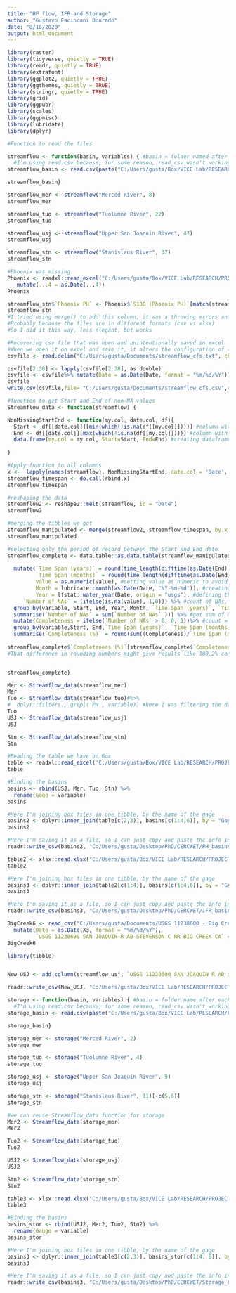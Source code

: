 ---
title: "HP flow, IFR and Storage"
author: "Gustavo Facincani Dourado"
date: "8/18/2020"
output: html_document
---

```{r}
library(raster)
library(tidyverse, quietly = TRUE)
library(readr, quietly = TRUE)
library(extrafont)
library(ggplot2, quietly = TRUE)
library(ggthemes, quietly = TRUE)
library(stringr, quietly = TRUE)
library(grid)
library(ggpubr)
library(scales)
library(ggpmisc)
library(lubridate)
library(dplyr)
```

```{r}
#Function to read the files

streamflow <- function(basin, variables) { #basin = folder named after each basin, variables = # of columns besides the date column
  #I'm using read.csv because, for some reason, read_csv wasn't working properly with dates
streamflow_basin <- read.csv(paste("C:/Users/gusta/Box/VICE Lab/RESEARCH/PROJECTS/CERC-WET/Task7_San_Joaquin_Model/Pywr models/data/",basin,"/gauges/streamflow_cfs.csv", sep =""), check.names=FALSE, colClasses=c("Date", rep("numeric",variables))) #I'm setting classes of columns because read.csv messes with that

streamflow_basin}

streamflow_mer <- streamflow("Merced River", 8)
streamflow_mer

streamflow_tuo <- streamflow("Tuolumne River", 22)
streamflow_tuo

streamflow_usj <- streamflow("Upper San Joaquin River", 47)
streamflow_usj

streamflow_stn <- streamflow("Stanislaus River", 37)
streamflow_stn
```

```{r}
#Phoenix was missing
Phoenix <- readxl::read_excel("C:/Users/gusta/Box/VICE Lab/RESEARCH/PROJECTS/CERC-WET/Task7_San_Joaquin_Model/References/Flow data from utilities/PGE Mokelumne including Phoenix.xls", sheet = "Data", skip =3)[c(4,5)] %>%
   mutate(...4 = as.Date(...4))
Phoenix

streamflow_stn$`Phoenix PH` <- Phoenix$`S108 (Phoenix PH)`[match(streamflow_stn$Date, Phoenix$...4)]
streamflow_stn
#I tried using merge() to add this column, it was a throwing errors and I couldn't fix it
#Probably because the files are in different formats (csv vs xlsx)
#So I did it this way, less elegant, but works
```

```{r}
#Recovering csv file that was open and unintentionally saved in excel
#When we open it on excel and save it, it alters the configuration of dates, etc
csvfile <- read.delim("C:/Users/gusta/Documents/streamflow_cfs.txt", check.names = F)

csvfile[2:38] <- lapply(csvfile[2:38], as.double)
csvfile <- csvfile%>% mutate(Date = as.Date(Date, format = "%m/%d/%Y"))
csvfile
write.csv(csvfile,file= "C:/Users/gusta/Documents/streamflow_cfs.csv",row.names=F)
```

```{r}
#function to get Start and End of non-NA values
Streamflow_data <- function(streamflow) {

NonMissingStartEnd <- function(my.col, date.col, df){
  Start <- df[[date.col]][min(which(!is.na(df[[my.col]])))] #column with first date with non-NA values in record
  End <- df[[date.col]][max(which(!is.na(df[[my.col]])))] #column with last date with non-NA values in record
  data.frame(my.col = my.col, Start=Start, End=End) #creating dataframe
  
}

#Apply function to all columns
x <-  lapply(names(streamflow), NonMissingStartEnd, date.col = 'Date', df=streamflow)
streamflow_timespan <- do.call(rbind,x)
streamflow_timespan

#reshaping the data
streamflow2 <- reshape2::melt(streamflow, id = "Date")
streamflow2

#merging the tibbles we got
streamflow_manipulated <- merge(streamflow2, streamflow_timespan, by.x = "variable", by.y = "my.col")
streamflow_manipulated

#selecting only the period of record between the Start and End date
streamflow_complete <- data.table::as.data.table(streamflow_manipulated[streamflow_manipulated$Date >= streamflow_manipulated$Start & streamflow_manipulated$Date <= streamflow_manipulated$End,] %>% 
                                                   
  mutate(`Time Span (years)` = round(time_length(difftime(as.Date(End), as.Date(Start)), "years"), digits = 1), #Time span of the data in years
         `Time Span (months)` = round(time_length(difftime(as.Date(End), as.Date(Start)), "months"), digits = 1), #Time span of the data in months
         value = as.numeric(value), #setting value as numeric to avoid trouble
         Month = lubridate::month(as.Date(Date, "%Y-%m-%d")), #creating month column in case it's useful
         Year = lfstat::water_year(Date, origin = "usgs"), #defining the water year
     `Number of NAs` = (ifelse(is.na(value), 1,0))) %>% #count of NAs, adding #1 to each time an NA comes up
  group_by(variable, Start, End, Year, Month, `Time Span (years)`, `Time Span (months)`) %>% #group by month
  summarise(`Number of NAs` = sum(`Number of NAs` ))) %>% #get sum of monthly NAs
  mutate(Completeness = ifelse(`Number of NAs` > 8, 0, 1))%>% #count = 1 means it is an incomplete month, as the number of NAs is > ~25% (8 days), or complete (count = 0) when it has data for at least 22-23 days
  group_by(variable,Start, End,`Time Span (years)`, `Time Span (months)`) %>%
  summarise(`Completeness (%)` = round(sum((Completeness)/`Time Span (months)`)*100, digits = 1)) #dividing the sum of number of complete months by the number of months in record
  
streamflow_complete$`Completeness (%)`[streamflow_complete$`Completeness (%)` > 100] <- as.numeric(100) #set colum "Completeness (%) to not be greater than 100, because the "Completeness" column is formed by integers and "Time Span (months)" is not
#That difference in rounding numbers might give results like 100.2% complete, so here we're fixing that


streamflow_complete}
```


```{r}
Mer <- Streamflow_data(streamflow_mer) 
Mer
Tuo <- Streamflow_data(streamflow_tuo)#%>%
#  dplyr::filter(., grepl('PH', variable)) #here I was filtering the data to see which gauges were PHs
Tuo
USJ <- Streamflow_data(streamflow_usj)
USJ

Stn <- Streamflow_data(streamflow_stn) 
Stn
```


```{r}
#Reading the table we have on Box
table <- readxl::read_excel("C:/Users/gusta/Box/VICE Lab/RESEARCH/PROJECTS/CERC-WET/Task7_San_Joaquin_Model/Pywr models/analyses/Historical relative contributions to system/AllbasinsSummary_Annual_Stats_Contribution_Historical_20200721.xlsx")[1:3] 
table

#Binding the basins
basins <- rbind(USJ, Mer, Tuo, Stn) %>%
  rename(Gage = variable)
basins

#Here I'm joining box files in one tibble, by the name of the gage
basins2 <- dplyr::inner_join(table[c(2,3)], basins[c(1:4,6)], by = "Gage")
basins2

#Here I'm saving it as a file, so I can just copy and paste the info in the actual table on Box
readr::write_csv(basins2, "C:/Users/gusta/Desktop/PhD/CERCWET/PH_basins.csv")
```

```{r}
table2 <- xlsx::read.xlsx("C:/Users/gusta/Box/VICE Lab/RESEARCH/PROJECTS/CERC-WET/Task7_San_Joaquin_Model/Pywr models/analyses/Historical relative contributions to system/AllbasinsSummary_Annual_Stats_Contribution_Historical_20200721.xlsx", sheetIndex = 3)[1:4] 
table2

#Here I'm joining box files in one tibble, by the name of the gage
basins3 <- dplyr::inner_join(table2[c(1:4)], basins[c(1:4,6)], by = "Gage")
basins3

#Here I'm saving it as a file, so I can just copy and paste the info in the actual table on Box
readr::write_csv(basins3, "C:/Users/gusta/Desktop/PhD/CERCWET/IFR_basins.csv")
```


```{r}
BigCreek6 <- read_csv("C:/Users/gusta/Documents/USGS 11238600 - Big Creek 6.csv", col_types = cols(Date = col_date()) )[-c(1:30),c(3:4)]%>%
  mutate(Date = as.Date(X3, format = "%m/%d/%Y"),
         `USGS 11238600 SAN JOAQUIN R AB STEVENSON C NR BIG CREEK CA` = as.numeric(X4))
BigCreek6

library(tibble)


New_USJ <- add_column(streamflow_usj, `USGS 11238600 SAN JOAQUIN R AB STEVENSON C NR BIG CREEK CA` = BigCreek6$`USGS 11238600 SAN JOAQUIN R AB STEVENSON C NR BIG CREEK CA`, .after = 27)

readr::write_csv(New_USJ, "C:/Users/gusta/Box/VICE Lab/RESEARCH/PROJECTS/CERC-WET/Task7_San_Joaquin_Model/Pywr models/data/Upper San Joaquin River/gauges/streamflow_cfs2.csv")
```


```{r}
storage <- function(basin, variables) { #basin = folder name after each basin, variables = # of columns besides the date column
  #I'm using read.csv because, for some reason, read_csv wasn't working properly with dates
storage_basin <- read.csv(paste("C:/Users/gusta/Box/VICE Lab/RESEARCH/PROJECTS/CERC-WET/Task7_San_Joaquin_Model/Pywr models/data/",basin,"/gauges/storage_mcm.csv", sep =""), check.names=FALSE, colClasses=c("Date", rep("numeric",variables))) #I'm setting classes of columns because read.csv messes with that

storage_basin}

storage_mer <- storage("Merced River", 2)
storage_mer

storage_tuo <- storage("Tuolumne River", 4)
storage_tuo

storage_usj <- storage("Upper San Joaquin River", 9)
storage_usj

storage_stn <- storage("Stanislaus River", 11)[-c(5,6)]
storage_stn

```

```{r}
#we can reuse Streamflow_data function for storage
Mer2 <- Streamflow_data(storage_mer) 
Mer2

Tuo2 <- Streamflow_data(storage_tuo)
Tuo2

USJ2 <- Streamflow_data(storage_usj)
USJ2

Stn2 <- Streamflow_data(storage_stn) 
Stn2

```

```{r}
table3 <- xlsx::read.xlsx("C:/Users/gusta/Box/VICE Lab/RESEARCH/PROJECTS/CERC-WET/Task7_San_Joaquin_Model/Pywr models/analyses/Historical relative contributions to system/AllbasinsSummary_Annual_Stats_Contribution_Historical_20200721.xlsx", sheetIndex = 5)[1:4] 
table3

#Binding the basins
basins_stor <- rbind(USJ2, Mer2, Tuo2, Stn2) %>%
  rename(Gauge = variable)
basins_stor

#Here I'm joining box files in one tibble, by the name of the gage
basins3 <- dplyr::inner_join(table3[c(2,3)], basins_stor[c(1:4, 6)], by = "Gauge")
basins3

#Here I'm saving it as a file, so I can just copy and paste the info in the actual table on Box
readr::write_csv(basins3, "C:/Users/gusta/Desktop/PhD/CERCWET/Storage_basins.csv")
```